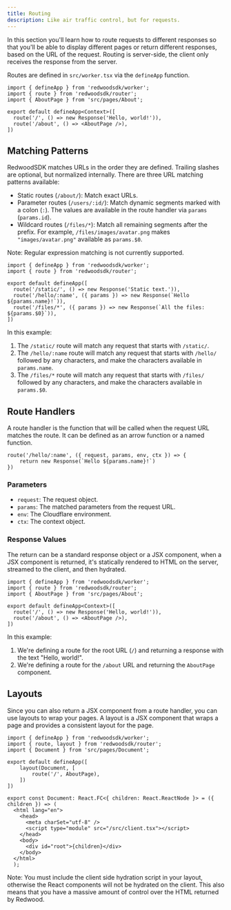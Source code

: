 ```yaml
---
title: Routing
description: Like air traffic control, but for requests.
---
```


In this section you'll learn how to route requests to different responses so that you'll be able to display different pages or return different responses, based on the URL of the request. Routing is server-side, the client only receives the response from the server.

Routes are defined in `src/worker.tsx` via the `defineApp` function.

```tsx title="src/worker.tsx"
import { defineApp } from 'redwoodsdk/worker';
import { route } from 'redwoodsdk/router';
import { AboutPage } from 'src/pages/About';

export default defineApp<Context>([
  route('/', () => new Response('Hello, world!')),
  route('/about', () => <AboutPage />),
])
```


## Matching Patterns

RedwoodSDK matches URLs in the order they are defined. Trailing slashes are optional, but normalized internally. There are three URL matching patterns available:

- Static routes (`/about/`): Match exact URLs. 
- Parameter routes (`/users/:id/`): Match dynamic segments marked with a colon (`:`). The values are available in the route handler via `params` (`params.id`).
- Wildcard routes (`/files/*`): Match all remaining segments after the prefix. For example, `/files/images/avatar.png` makes `"images/avatar.png"` available as `params.$0`.

Note: Regular expression matching is not currently supported.

```tsx title="src/worker.tsx"
import { defineApp } from 'redwoodsdk/worker';
import { route } from 'redwoodsdk/router';

export default defineApp([
  route('/static/', () => new Response('Static text.')),
  route('/hello/:name', ({ params }) => new Response(`Hello ${params.name}!`)),
  route('/files/*', ({ params }) => new Response(`All the files: ${params.$0}`)),
])
```

In this example:

1. The `/static/` route will match any request that starts with `/static/`.
2. The `/hello/:name` route will match any request that starts with `/hello/` followed by any characters, and make the characters available in `params.name`.
3. The `/files/*` route will match any request that starts with `/files/` followed by any characters, and make the characters available in `params.$0`.


## Route Handlers

A route handler is the function that will be called when the request URL matches the route. It can be defined as an arrow function or a named function.

```tsx
route('/hello/:name', ({ request, params, env, ctx }) => {
    return new Response(`Hello ${params.name}!`)
})
```

### Parameters

- `request`: The request object.
- `params`: The matched parameters from the request URL.
- `env`: The Cloudflare environment.
- `ctx`: The context object.

### Response Values

The return can be a standard response object or a JSX component, when a JSX component is returned, it's statically rendered to HTML on the server, streamed to the client, and then hydrated.


```tsx title="src/worker.tsx" collapse={1-5} "defineApp" 
import { defineApp } from 'redwoodsdk/worker';
import { route } from 'redwoodsdk/router';
import { AboutPage } from 'src/pages/About';

export default defineApp<Context>([
  route('/', () => new Response('Hello, world!')),
  route('/about', () => <AboutPage />),
])
```

In this example:

1. We're defining a route for the root URL (`/`) and returning a response with the text "Hello, world!".
2. We're defining a route for the `/about` URL and returning the `AboutPage` component.

## Layouts

Since you can also return a JSX component from a route handler, you can use layouts to wrap your pages. A layout is a JSX component that wraps a page and provides a consistent layout for the page.

```tsx title="src/worker.tsx" "layout"
import { defineApp } from 'redwoodsdk/worker';
import { route, layout } from 'redwoodsdk/router';
import { Document } from 'src/pages/Document';

export default defineApp([
    layout(Document, [
        route('/', AboutPage),
    ])
])
```

```tsx title="src/pages/Document.tsx"
export const Document: React.FC<{ children: React.ReactNode }> = ({ children }) => (
  <html lang="en">
    <head>
      <meta charSet="utf-8" />
      <script type="module" src="/src/client.tsx"></script>
    </head>
    <body>
      <div id="root">{children}</div>
    </body>
  </html>
  );
```

Note: You must include the client side hydration script in your layout, otherwise the React components will not be hydrated on the client. This also means that you have a massive amount of control over the HTML returned by Redwood.
















